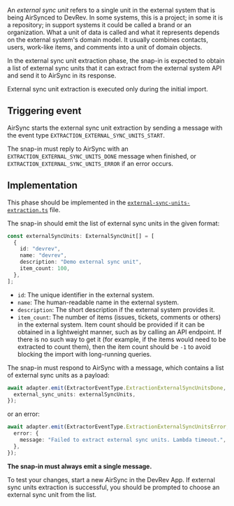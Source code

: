 An _external sync unit_ refers to a single unit in the external system that is being AirSynced to DevRev.
In some systems, this is a project; in some it is a repository; in support systems it could be
called a brand or an organization.
What a unit of data is called and what it represents depends on the external system's domain model.
It usually combines contacts, users, work-like items, and comments into a unit of domain objects.

In the external sync unit extraction phase, the snap-in is expected to obtain a list of external
sync units that it can extract from the external system API and send it to AirSync in its response.

External sync unit extraction is executed only during the initial import.

## Triggering event

AirSync starts the external sync unit extraction by sending a message with the event type `EXTRACTION_EXTERNAL_SYNC_UNITS_START`.

The snap-in must reply to AirSync with an `EXTRACTION_EXTERNAL_SYNC_UNITS_DONE` message when finished, 
or `EXTRACTION_EXTERNAL_SYNC_UNITS_ERROR` if an error occurs.

## Implementation

This phase should be implemented in the [`external-sync-units-extraction.ts`](https://github.com/devrev/airdrop-template/blob/main/code/src/functions/extraction/workers/external-sync-units-extraction.ts) file.

The snap-in should emit the list of external sync units in the given format:

```typescript
const externalSyncUnits: ExternalSyncUnit[] = [
  {
    id: "devrev",
    name: "devrev",
    description: "Demo external sync unit",
    item_count: 100,
  },
];
```

- `id`: The unique identifier in the external system.
- `name`: The human-readable name in the external system.
- `description`: The short description if the external system provides it.
- `item_count`: The number of items (issues, tickets, comments or others) in the external system.
  Item count should be provided if it can be obtained in a lightweight manner, such as by calling an API endpoint.
  If there is no such way to get it (for example, if the items would need to be extracted to count them),
  then the item count should be `-1` to avoid blocking the import with long-running queries.

The snap-in must respond to AirSync with a message, which contains a list of external sync units as a payload:

```typescript
await adapter.emit(ExtractorEventType.ExtractionExternalSyncUnitsDone, {
  external_sync_units: externalSyncUnits,
});
```

or an error:

```typescript
await adapter.emit(ExtractorEventType.ExtractionExternalSyncUnitsError, {
  error: {
    message: "Failed to extract external sync units. Lambda timeout.",
  },
});
```

**The snap-in must always emit a single message.**

To test your changes, start a new AirSync in the DevRev App. If external sync units extraction is successful, you should be prompted to choose an external sync unit from the list.
